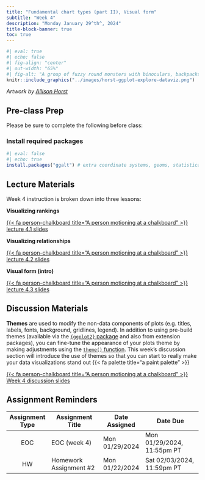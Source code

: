 ```yaml
---
title: "Fundamental chart types (part II), Visual form"
subtitle: "Week 4"
description: "Monday January 29^th^, 2024"
title-block-banner: true
toc: true
---
```


```r
#| eval: true 
#| echo: false
#| fig-align: "center"
#| out-width: "65%" 
#| fig-alt: "A group of fuzzy round monsters with binoculars, backpacks and guide books looking up a graphs flying around with wings (like birders, but with exploratory data visualizations). Stylized text reads 'ggplot2: visual data exploration.' Learn more about ggplot2."
knitr::include_graphics("../images/horst-ggplot-explore-dataviz.png")
```

:::{.gray-text .center-text}
*Artwork by [Allison Horst](https://allisonhorst.com/)*
:::

## Pre-class Prep

Please be sure to complete the following before class:

### Install required packages
```r
#| eval: false
#| echo: true
install.packages("ggalt") # extra coordinate systems, geoms, statistical transformations, scales and fonts for 'ggplot2' (includes `geom_lollipop()`)
```

## Lecture Materials 

Week 4 instruction is broken down into three lessons:

::: {.grid}

::: {.g-col-12 .g-col-md-4}
::: {.center-text}
[**Visualizing rankings**]{.teal-text .body-text-m}

[{{< fa person-chalkboard title="A person motioning at a chalkboard" >}} lecture 4.1 slides](../slides/week4.1-rankings-slides.qmd){.btn role="button" target="_blank"} 
:::
:::

::: {.g-col-12 .g-col-md-4}
::: {.center-text}
[**Visualizing relationships**]{.teal-text .body-text-m}

[{{< fa person-chalkboard title="A person motioning at a chalkboard" >}} lecture 4.2 slides](../slides/week4.2-relationships-slides.qmd){.btn role="button" target="_blank"} 
:::
:::

::: {.g-col-12 .g-col-md-4}
::: {.center-text}
[**Visual form (intro)**]{.teal-text .body-text-m}

[{{< fa person-chalkboard title="A person motioning at a chalkboard" >}} lecture 4.3 slides](../slides/week4.3-visual-form-slides.qmd){.btn role="button" target="_blank"} 
:::
:::

:::

## Discussion Materials

**Themes** are used to modify the non-data components of plots (e.g. titles, labels, fonts, background, gridlines, legend). In addition to using pre-build themes (available via the [`{ggplot2}` package](https://ggplot2.tidyverse.org/reference/ggtheme.html) and also from extension packages), you can fine-tune the appearance of your plots theme by making adjustments using the [`theme()` function](https://ggplot2.tidyverse.org/reference/theme.html). This week's discussion section will introduce the use of themes so that you can start to really make your data visualizations stand out {{< fa palette title="a paint palette" >}}

::: {.center-text}
[{{< fa person-chalkboard title="A person motioning at a chalkboard" >}} Week 4 discussion slides](discussion/week4/week4-themes.qmd){.btn role="button" target="_blank"} 
:::

<!-- Critiquing data viz? -->
<!-- see: https://samanthacsik.github.io/EDS-240-data-viz/slides/week3.1-choosing-graphic-forms-slides.html#/critique-considerations -->

## Assignment Reminders

| Assignment Type | Assignment Title        | Date Assigned  | Date Due                   |
|:---------------:|-------------------------|----------------|----------------------------|
| EOC             | EOC (week 4)            | Mon 01/29/2024 | Mon 01/29/2024, 11:55pm PT |
| HW              | Homework Assignment #2  | Mon 01/22/2024 | Sat 02/03/2024, 11:59pm PT |

<!-- | Assignment Type | Assignment Title                                                       | Date Assigned  | Date Due                   | -->
<!-- |:---------------:|------------------------------------------------------------------------|----------------|----------------------------| -->
<!-- | EOC             | [EOC (week 4)](https://forms.gle/kwfaWciZNu4fCzKN7)                    | Mon 01/29/2024 | Mon 01/29/2024, 11:55pm PT | -->
<!-- | HW              | [Homework Assignment #2](../assignments/HW2.qmd)                       | Mon 01/22/2024 | Sat 02/03/2024, 11:59pm PT | -->

